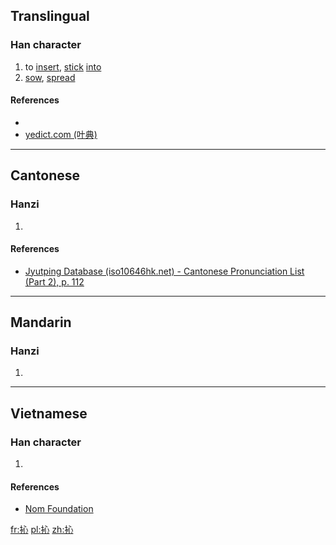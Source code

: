 ==Translingual==

===Han character===
{{Han char|rn=64|rad=手|as=05|sn=8|four=|canj=QP|ids=⿰扌心}}

# to [[insert]], [[stick]] [[into]]
# [[sow]], [[spread]]

====References====
* {{Han ref|kx=0421.010|dkj=11875|hdz=31844.050|uh=628B|ud=25227}}
*[http://yedict.com/htm/62/628B.htm yedict.com (叶典)]

----

==Cantonese==

===Hanzi===
{{yue-hanzi|jyut=[[cam3]]|y=cham3}}

# {{defn|lang=yue|sort=手05}}

====References====
*[http://www.iso10646hk.net/jp/document/download.jsp Jyutping Database (iso10646hk.net) - Cantonese Pronunciation List (Part 2), p. 112]

----

==Mandarin==

===Hanzi===
{{cmn-hanzi|pin=[[qìn]] ([[qin4]]), [[shèn]] ([[shen4]])|wg=ch'in<sup>4</sup>, shen<sup>4</sup>}}

# {{defn|lang=cmn|sort=手05}}

----

==Vietnamese==

===Han character===
{{vi-readings|rs=手05| hanviet = [[tóm]], [[tùm]]}}

# {{defn|lang=vi|sort=手05}}

====References====
*[http://nomfoundation.org/common/nom_details.php?codepoint=628b Nom Foundation]

[[fr:抋]]
[[pl:抋]]
[[zh:抋]]